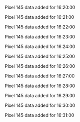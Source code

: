 Pixel 145 data added for 16:20:00

Pixel 145 data added for 16:21:00

Pixel 145 data added for 16:22:00

Pixel 145 data added for 16:23:00

Pixel 145 data added for 16:24:00

Pixel 145 data added for 16:25:00

Pixel 145 data added for 16:26:00

Pixel 145 data added for 16:27:00

Pixel 145 data added for 16:28:00

Pixel 145 data added for 16:29:00

Pixel 145 data added for 16:30:00

Pixel 145 data added for 16:31:00

